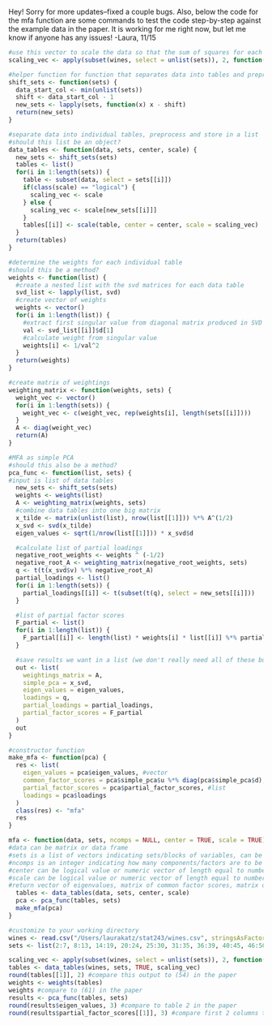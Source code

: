 Hey! Sorry for more updates--fixed a couple bugs. Also, below the code for the mfa function are some commands to test the code step-by-step against the example data in the paper. It is working for me right now, but let me know if anyone has any issues!
-Laura, 11/15

```r
#use this vector to scale the data so that the sum of squares for each column is equal to 1. This isn't written into the code but is useful for comparing to the given example.
scaling_vec <- apply(subset(wines, select = unlist(sets)), 2, function(x) sqrt(sum((x - mean(x))^2)))

#helper function for function that separates data into tables and preprocesses
shift_sets <- function(sets) {
  data_start_col <- min(unlist(sets))
  shift <- data_start_col - 1
  new_sets <- lapply(sets, function(x) x - shift)
  return(new_sets)
}

#separate data into individual tables, preprocess and store in a list
#should this list be an object?
data_tables <- function(data, sets, center, scale) {  
  new_sets <- shift_sets(sets)
  tables <- list()
  for(i in 1:length(sets)) {
    table <- subset(data, select = sets[[i]])
    if(class(scale) == "logical") {
      scaling_vec <- scale
    } else {
      scaling_vec <- scale[new_sets[[i]]]
    }
    tables[[i]] <- scale(table, center = center, scale = scaling_vec)
  }
  return(tables)
}  

#determine the weights for each individual table
#should this be a method?
weights <- function(list) {
  #create a nested list with the svd matrices for each data table
  svd_list <- lapply(list, svd)
  #create vector of weights
  weights <- vector()
  for(i in 1:length(list)) {
    #extract first singular value from diagonal matrix produced in SVD
    val <- svd_list[[i]]$d[1]
    #calculate weight from singular value
    weights[i] <- 1/val^2
  }
  return(weights)
}  

#create matrix of weightings
weighting_matrix <- function(weights, sets) {
  weight_vec <- vector()
  for(i in 1:length(sets)) {
    weight_vec <- c(weight_vec, rep(weights[i], length(sets[[i]])))
  }
  A <- diag(weight_vec)
  return(A)
}

#MFA as simple PCA
#should this also be a method?
pca_func <- function(list, sets) {
#input is list of data tables
  new_sets <- shift_sets(sets)
  weights <- weights(list)
  A <- weighting_matrix(weights, sets)
  #combine data tables into one big matrix
  x_tilde <- matrix(unlist(list), nrow(list[[1]])) %*% A^(1/2)
  x_svd <- svd(x_tilde)
  eigen_values <- sqrt(1/nrow(list[[1]])) * x_svd$d

  #calculate list of partial loadings
  negative_root_weights <- weights ^ (-1/2)
  negative_root_A <- weighting_matrix(negative_root_weights, sets)
  q <- t(t(x_svd$v) %*% negative_root_A)
  partial_loadings <- list()
  for(i in 1:length(sets)) {
    partial_loadings[[i]] <- t(subset(t(q), select = new_sets[[i]]))
  }

  #list of partial factor scores
  F_partial <- list()
  for(i in 1:length(list)) {
    F_partial[[i]] <- length(list) * weights[i] * list[[i]] %*% partial_loadings[[i]]
  }

  #save results we want in a list (we don't really need all of these but it is useful to have them while we test these functions against the example)
  out <- list(
    weightings_matrix = A,
    simple_pca = x_svd,
    eigen_values = eigen_values,
    loadings = q,
    partial_loadings = partial_loadings,
    partial_factor_scores = F_partial
  )
  out
}

#constructor function
make_mfa <- function(pca) {
  res <- list(
    eigen_values = pca$eigen_values, #vector
    common_factor_scores = pca$simple_pca$u %*% diag(pca$simple_pca$d), #matrix
    partial_factor_scores = pca$partial_factor_scores, #list
    loadings = pca$loadings
  )
  class(res) <- "mfa"
  res
}

mfa <- function(data, sets, ncomps = NULL, center = TRUE, scale = TRUE) {
#data can be matrix or data frame
#sets is a list of vectors indicating sets/blocks of variables, can be character vectors with names or numeric vectors with position of variables in the data table
#ncomps is an integer indicating how many components/factors are to be extracted, NULL indicates all components
#center can be logical value or numeric vector of length equal to number of active variables; if numeric vector, each variable has corresponding value subtracted from it; if TRUE, subtract column means
#scale can be logical value or numeric vector of length equal to number of active variables
#return vector of eigenvalues, matrix of common factor scores, matrix of partial factor scores, matrix of loadings
  tables <- data_tables(data, sets, center, scale)
  pca <- pca_func(tables, sets)
  make_mfa(pca)
}
```


```r
#customize to your working directory
wines <- read.csv("/Users/laurakatz/stat243/wines.csv", stringsAsFactors = FALSE)
sets <- list(2:7, 8:13, 14:19, 20:24, 25:30, 31:35, 36:39, 40:45, 46:50, 51:54)

scaling_vec <- apply(subset(wines, select = unlist(sets)), 2, function(x) sqrt(sum((x - mean(x))^2)))
tables <- data_tables(wines, sets, TRUE, scaling_vec)
round(tables[[1]], 2) #compare this output to (54) in the paper
weights <- weights(tables)
weights #compare to (61) in the paper
results <- pca_func(tables, sets)
round(results$eigen_values, 3) #compare to table 2 in the paper
round(results$partial_factor_scores[[1]], 3) #compare first 2 columns to (66) in the paper
```


